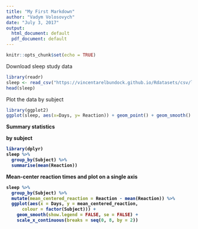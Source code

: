 ```yaml
---
title: "My First Markdown"
author: "Vadym Volosovych"
date: "July 3, 2017"
output:
  html_document: default
  pdf_document: default
---
```


```r
knitr::opts_chunk$set(echo = TRUE)
```
Download sleep study data 
```r
library(readr)
sleep <- read_csv("https://vincentarelbundock.github.io/Rdatasets/csv/lme4/sleepstudy.csv") #no spaces
head(sleep)
```
Plot the data by subject
```r
library(ggplot2)
ggplot(sleep, aes(x=Days, y= Reaction)) + geom_point() + geom_smooth() + scale_x_continuous(breaks = seq(0,8,by=2)) + facet_wrap(~Subject)
```

<b>Summary statistics</p> by subject

```r
library(dplyr)
sleep %>%
  group_by(Subject) %>%
  summarise(mean(Reaction))
```
Mean-center reaction times and plot on a single axis

```r
sleep %>%
  group_by(Subject) %>%
  mutate(mean_centered_reaction = Reaction - mean(Reaction)) %>%
  ggplot(aes(x = Days, y = mean_centered_reaction,
      colour = factor(Subject))) + 
    geom_smooth(show.legend = FALSE, se = FALSE) +
    scale_x_continuous(breaks = seq(0, 8, by = 2))
```